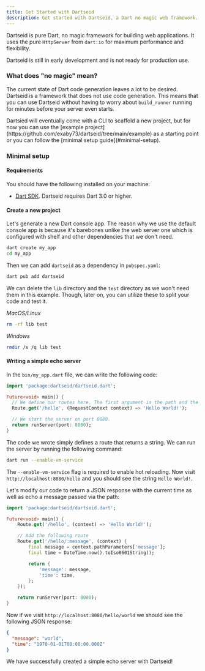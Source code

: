 ```yaml
---
title: Get Started with Dartseid
description: Get started with Dartseid, a Dart no magic web framework.
---
```



Dartseid is pure Dart, no magic framework for building web applications. It uses the pure `HttpServer` from `dart:io` for maximum performance and flexibility.

<Card icon="warning" title="Note">
  Dartseid is still in early development and is not ready for production use.
</Card>

### What does "no magic" mean?

The current state of Dart code generation leaves a lot to be desired. Dartseid is a framework that does not use code generation.
This means that you can use Dartseid without having to worry about `build_runner` running for minutes before your server even starts.

<Card icon="information" title="Info">
  Dartsied will eventually come with a CLI to scaffold a new project, but for
  now you can use the [example
  project](https://github.com/exaby73/dartseid/tree/main/example) as a starting
  point or you can follow the [minimal setup guide](#minimal-setup).
</Card>

### Minimal setup

#### Requirements

You should have the following installed on your machine:

- [Dart SDK](https://dart.dev/get-dart). Dartseid requires Dart 3.0 or higher.

#### Create a new project

Let's generate a new Dart console app. The reason why we use the default console app is because it's barebones unlike the web server one
which is configured with shelf and other dependencies that we don't need.

```sh
dart create my_app
cd my_app
```

Then we can add `dartseid` as a dependency in `pubspec.yaml`:

```sh
dart pub add dartseid
```

We can delete the `lib` directory and the `test` directory as we won't need them in this example. Though, later on, you can utilize these
to split your code and test it.

_MacOS/Linux_

```sh
rm -rf lib test
```

_Windows_

```sh
rmdir /s /q lib test
```

#### Writing a simple echo server

In the `bin/my_app.dart` file, we can write the following code:

```dart
import 'package:dartseid/dartseid.dart';

Future<void> main() {
  // We define our routes here. The first argument is the path and the second is the handler.
  Route.get('/hello', (RequestContext context) => 'Hello World!');

  // We start the server on port 8080.
  return runServer(port: 8080);
}

```

The code we wrote simply defines a route that returns a string. We can run the server by running the following command:

```sh
dart run --enable-vm-service
```

The `--enable-vm-service` flag is required to enable hot reloading. Now visit `http://localhost:8080/hello` 
and you should see the string `Hello World!`.

Let's modify our code to return a JSON response with the current time as well as echo a message passed via the path:

```dart
import 'package:dartseid/dartseid.dart';

Future<void> main() {
    Route.get('/hello', (context) => 'Hello World!');

    // Add the following route
    Route.get('/hello/:message', (context) {
        final message = context.pathParameters['message'];
        final time = DateTime.now().toIso8601String();

        return {
            'message': message,
            'time': time,
        };
    });

    return runServer(port: 8080);
}
```

Now if we visit `http://localhost:8080/hello/world` we should see the following JSON response:

```json
{
  "message": "world",
  "time": "1970-01-01T00:00:00.000Z"
}
```

We have successfully created a simple echo server with Dartseid!